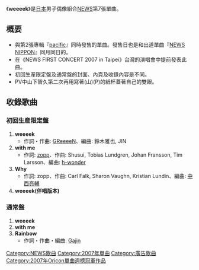 {{unreferenced|time=2019-09-14}}
{{lowercase}}
{{infobox Single
| Name = weeeek
| Artist = [[NEWS|NEWS]]
| Released =  2007年11月7日
| Recorded = 2007年
| Genre = [[J-POP|J-POP]]
| Label = [[傑尼斯娛樂|傑尼斯娛樂]]
| Chart position = Oricon週間第1位
* Oricon 2007年11月第2位
* Oricon 2007年度第10位
* Oricon 2008年度第169位
| Last single = [[朝著星光前進|朝著星光前進]] <br/>(2007)
| This single = '''weeeek''' <br/>(2007)
| Next single = [[太陽的眼淚|太陽的眼淚]] <br/>(2007)
}}

《'''weeeek'''》是[[日本|日本]]男子偶像組合[[NEWS|NEWS]]第7張單曲。

== 概要 ==
*與第2張專輯『[[pacific|pacific]]』同時發售的單曲。發售日也是和出道單曲『[[NEWS_NIPPON|NEWS NIPPON]]』同月同日的。
*在《NEWS FIRST CONCERT 2007 in Taipei》台灣的演唱會中提前發表此曲。
*初回生産限定盤及通常盤的封面、內頁及收錄內容是不同。
*PV中山下智久第二次再用寫著(山)(P)的紙杯蓋著自己的雙眼。

== 收錄歌曲 ==
=== 初回生産限定盤 ===
# '''weeeek'''
#* 作詞・作曲: [[GReeeeN|GReeeeN]]、編曲: 鈴木雅也, JIN
# '''with me'''
#* 作詞: [[zopp|zopp]]、作曲: Shusui, Tobias Lundgren, Johan Fransson, Tim Larsson、編曲: [[h-wonder|h-wonder]]
# '''Why'''
#* 作詞: zopp、作曲: Carl Falk, Sharon Vaughn, Kristian Lundin、編曲: [[スマイルカンパニー|中西亮輔]]
# '''weeeek(伴唱版本)'''

=== 通常盤 ===
# '''weeeek'''
# '''with me'''
# '''Rainbow'''
#* 作詞・作曲・編曲: [[Gajin|Gajin]]

{{NEWS组合}}
{{Oricon單曲週榜冠軍 (2007年)|2007年11月19日}}

[[Category:NEWS歌曲|Category:NEWS歌曲]]
[[Category:2007年單曲|Category:2007年單曲]]
[[Category:廣告歌曲|Category:廣告歌曲]]
[[Category:2007年Oricon單曲週榜冠軍作品|Category:2007年Oricon單曲週榜冠軍作品]]